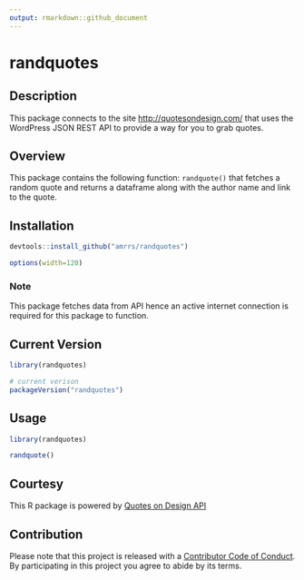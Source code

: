 ```yaml
---
output: rmarkdown::github_document
---
```


# randquotes


## Description

This package connects to the site <http://quotesondesign.com/> that uses the WordPress JSON REST API to provide a way for you to grab quotes.

## Overview

This package contains the following function:
`randquote()` that fetches a random quote and returns a dataframe along with the author name and link to the quote.

## Installation

```r
devtools::install_github("amrrs/randquotes")
```

```r
options(width=120)
```

### Note

This package fetches data from API hence an active internet connection is required for this package to function.

## Current Version

```r
library(randquotes)

# current verison
packageVersion("randquotes")

```

## Usage


```r
library(randquotes)

randquote()
```

## Courtesy

This R package is powered by [Quotes on Design API](https://quotesondesign.com/api-v4-0/)

## Contribution

Please note that this project is released with a [Contributor Code of Conduct](CONDUCT.md). By participating in this project you agree to abide by its terms.